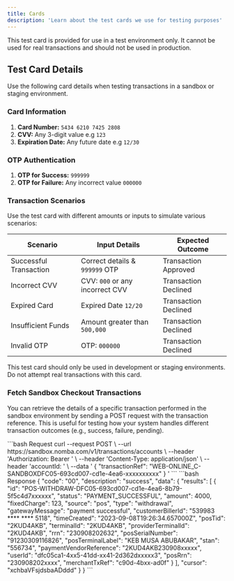 ```yaml
---
title: Cards
description: 'Learn about the test cards we use for testing purposes'
---
```


<Info>
   This test card is provided for use in a test environment only. It cannot be used for real transactions and should not be used in production.  
</Info>

## Test Card Details

Use the following card details when testing transactions in a sandbox or staging environment.

### Card Information
1. **Card Number:** `5434 6210 7425 2808`
3. **CVV:** Any 3-digit value e.g `123`
4. **Expiration Date:** Any future date e.g `12/30`

### OTP Authentication

1. **OTP for Success:** `999999`
2. **OTP for Failure:** Any incorrect value `000000`

### Transaction Scenarios
Use the test card with different amounts or inputs to simulate various scenarios:

| Scenario                | Input Details                     | Expected Outcome |
|-------------------------|----------------------------------|------------------|
| Successful Transaction  | Correct details & `999999` OTP   | Transaction Approved |
| Incorrect CVV           | CVV: `000` or any incorrect CVV  | Transaction Declined |
| Expired Card            | Expired Date `12/20`             | Transaction Declined |
| Insufficient Funds      | Amount greater than `500,000`    | Transaction Declined |
| Invalid OTP             | OTP: `000000`                    | Transaction Declined |

<Warning>
   This test card should only be used in development or staging environments. Do not attempt real transactions with this card.
</Warning>


### Fetch Sandbox Checkout Transactions
You can retrieve the details of a specific transaction performed in the sandbox environment by sending a POST request with the transaction reference. This is useful for testing how your system handles different transaction outcomes (e.g., success, failure, pending).

<CodeGroup>
   ```bash Request
      curl --request POST \
      --url https://sandbox.nomba.com/v1/transactions/accounts \
      --header 'Authorization: Bearer <token>' \
      --header 'Content-Type: application/json' \
      --header 'accountId: <accountid>' \
      --data '
         {
            "transactionRef": "WEB-ONLINE_C-SANDBOXDFC05-693cd007-cd1e-4ea6-xxxxxxxxxx" 
         }
      '
   ```
   ```bash Response
      {
         "code": "00",
         "description": "success",
         "data": {
            "results": [
                  {
                     "id": "POS-WITHDRAW-DFC05-693cd007-cd1e-4ea6-8b79-5f5c4d7xxxxxx",
                     "status": "PAYMENT_SUCCESSFUL",
                     "amount": 4000,
                     "fixedCharge": 123,
                     "source": "pos",
                     "type": "withdrawal",
                     "gatewayMessage": "payment successful",
                     "customerBillerId": "539983 **** **** 5118",
                     "timeCreated": "2023-09-08T19:26:34.657000Z",
                     "posTid": "2KUD4AKB",
                     "terminalId": "2KUD4AKB",
                     "providerTerminalId": "2KUD4AKB",
                     "rrn": "230908202632",
                     "posSerialNumber": "91230309116826",
                     "posTerminalLabel": "KEB MUSA ABUBAKAR",
                     "stan": "556734",
                     "paymentVendorReference": "2KUD4AKB230908xxxxx",
                     "userId": "dfc05ca1-4xx5-41dd-xx41-2d362dxxxxx3",
                     "posRrn": "230908202xxxx",
                     "merchantTxRef": "c90d-4bxx-ad0f"
                  }
            ],
            "cursor": "xchbaVFsjdsbaADddd"
         }
      }
   ```
</CodeGroup>
